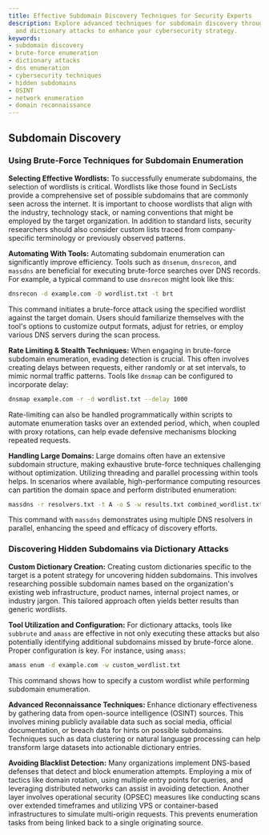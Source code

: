 ```yaml
---
title: Effective Subdomain Discovery Techniques for Security Experts
description: Explore advanced techniques for subdomain discovery through brute-force
  and dictionary attacks to enhance your cybersecurity strategy.
keywords:
- subdomain discovery
- brute-force enumeration
- dictionary attacks
- dns enumeration
- cybersecurity techniques
- hidden subdomains
- OSINT
- network enumeration
- domain reconnaissance
---
```


## Subdomain Discovery

### Using Brute-Force Techniques for Subdomain Enumeration

**Selecting Effective Wordlists:**
To successfully enumerate subdomains, the selection of wordlists is critical. Wordlists like those found in SecLists provide a comprehensive set of possible subdomains that are commonly seen across the internet. It is important to choose wordlists that align with the industry, technology stack, or naming conventions that might be employed by the target organization. In addition to standard lists, security researchers should also consider custom lists traced from company-specific terminology or previously observed patterns.

**Automating With Tools:**
Automating subdomain enumeration can significantly improve efficiency. Tools such as `dnsenum`, `dnsrecon`, and `massdns` are beneficial for executing brute-force searches over DNS records. For example, a typical command to use `dnsrecon` might look like this:

```bash
dnsrecon -d example.com -D wordlist.txt -t brt
```

This command initiates a brute-force attack using the specified wordlist against the target domain. Users should familiarize themselves with the tool's options to customize output formats, adjust for retries, or employ various DNS servers during the scan process.

**Rate Limiting & Stealth Techniques:**
When engaging in brute-force subdomain enumeration, evading detection is crucial. This often involves creating delays between requests, either randomly or at set intervals, to mimic normal traffic patterns. Tools like `dnsmap` can be configured to incorporate delay:

```bash
dnsmap example.com -r -d wordlist.txt --delay 1000
```

Rate-limiting can also be handled programmatically within scripts to automate enumeration tasks over an extended period, which, when coupled with proxy rotations, can help evade defensive mechanisms blocking repeated requests.

**Handling Large Domains:**
Large domains often have an extensive subdomain structure, making exhaustive brute-force techniques challenging without optimization. Utilizing threading and parallel processing within tools helps. In scenarios where available, high-performance computing resources can partition the domain space and perform distributed enumeration:

```bash
massdns -r resolvers.txt -t A -o S -w results.txt combined_wordlist.txt
```

This command with `massdns` demonstrates using multiple DNS resolvers in parallel, enhancing the speed and efficacy of discovery efforts.

### Discovering Hidden Subdomains via Dictionary Attacks

**Custom Dictionary Creation:**
Creating custom dictionaries specific to the target is a potent strategy for uncovering hidden subdomains. This involves researching possible subdomain names based on the organization's existing web infrastructure, product names, internal project names, or industry jargon. This tailored approach often yields better results than generic wordlists.

**Tool Utilization and Configuration:**
For dictionary attacks, tools like `subbrute` and `amass` are effective in not only executing these attacks but also potentially identifying additional subdomains missed by brute-force alone. Proper configuration is key. For instance, using `amass`:

```bash
amass enum -d example.com -w custom_wordlist.txt
```

This command shows how to specify a custom wordlist while performing subdomain enumeration.

**Advanced Reconnaissance Techniques:**
Enhance dictionary effectiveness by gathering data from open-source intelligence (OSINT) sources. This involves mining publicly available data such as social media, official documentation, or breach data for hints on possible subdomains. Techniques such as data clustering or natural language processing can help transform large datasets into actionable dictionary entries.

**Avoiding Blacklist Detection:**
Many organizations implement DNS-based defenses that detect and block enumeration attempts. Employing a mix of tactics like domain rotation, using multiple entry points for queries, and leveraging distributed networks can assist in avoiding detection. Another layer involves operational security (OPSEC) measures like conducting scans over extended timeframes and utilizing VPS or container-based infrastructures to simulate multi-origin requests. This prevents enumeration tasks from being linked back to a single originating source.